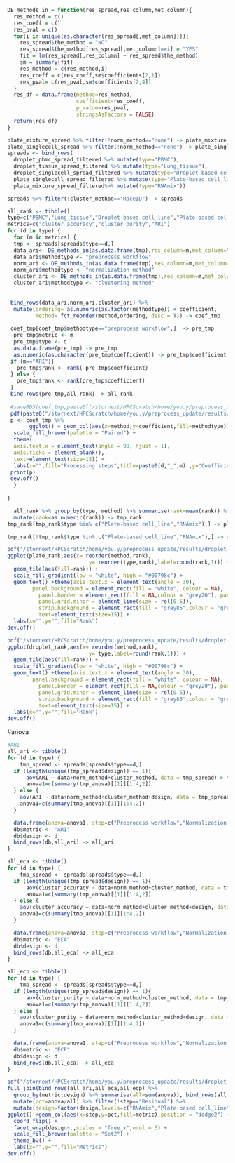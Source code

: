 ```r
DE_methods_in = function(res_spread,res_column,met_column){
  res_method = c()
  res_coeff = c()
  res_pval = c()
  for(i in unique(as.character(res_spread[,met_column]))){
    res_spread$the_method = "NO"
    res_spread$the_method[res_spread[,met_column]==i] = "YES"
    fit = lm(res_spread[,res_column] ~ res_spread$the_method)
    sm = summary(fit)
    res_method = c(res_method,i)
    res_coeff = c(res_coeff,sm$coefficients[2,1])
    res_pval= c(res_pval,sm$coefficients[2,4])
  }
  res_df = data.frame(method=res_method,
                      coefficient=res_coeff,
                      p_value=res_pval,
                      stringsAsFactors = FALSE)
  return(res_df)
}
```

```r
plate_mixture_spread %>% filter(!norm_method=="none") -> plate_mixture_spread_filtered
plate_singlecell_spread %>% filter(!norm_method=="none") -> plate_singlecell_spread_filtered
spreads <- bind_rows(
  droplet_pbmc_spread_filtered %>% mutate(type="PBMC"),
  droplet_tissue_spread_filtered %>% mutate(type="Lung_tissue"),
  droplet_singlecell_spread_filtered %>% mutate(type="Droplet-based cell_line"),
  plate_singlecell_spread_filtered %>% mutate(type="Plate-based cell_line"),
  plate_mixture_spread_filtered%>% mutate(type="RNAmix"))

spreads %>% filter(!cluster_method=="RaceID") -> spreads
```


```r
all_rank <- tibble()
type=c("PBMC","Lung_tissue","Droplet-based cell_line","Plate-based cell_line","RNAmix")
metrics=c("cluster_accuracy","cluster_purity","ARI")
for (d in type) {
  for (m in metrics) {
  tmp <- spreads[spreads$type==d,]
  data_ari<- DE_methods_in(as.data.frame(tmp),res_column=m,met_column="data")
  data_ari$methodtype <- "preprocess workflow"
  norm_ari <- DE_methods_in(as.data.frame(tmp),res_column=m,met_column="norm_method")
  norm_ari$methodtype <- "normalization method"
  cluster_ari <- DE_methods_in(as.data.frame(tmp),res_column=m,met_column="cluster_method")
  cluster_ari$methodtype <- "clustering method"
 
 
 bind_rows(data_ari,norm_ari,cluster_ari) %>% 
  mutate(ordering= as.numeric(as.factor(methodtype)) + coefficient,
         method= fct_reorder(method,ordering,.desc = T)) -> coef_tmp
 
 coef_tmp[coef_tmp$methodtype=="preprocess workflow",]  -> pre_tmp
  pre_tmp$metric <- m
  pre_tmp$type <- d
  as.data.frame(pre_tmp) -> pre_tmp
  as.numeric(as.character(pre_tmp$coefficient)) -> pre_tmp$coefficient
 if (m=="ARI"){
   pre_tmp$rank <- rank(-pre_tmp$coefficient)
 } else {
   pre_tmp$rank <- rank(pre_tmp$coefficient)
 }
 bind_rows(pre_tmp,all_rank) -> all_rank
 
 #saveRDS(coef_tmp,paste0("/stornext/HPCScratch/home/you.y/preprocess_update/SCEs/cluster_coef/",d,"_",m,".rds"))
 pdf(paste0("/stornext/HPCScratch/home/you.y/preprocess_update/results/droplet-based/clustering/coef/",d,"_",m,".pdf"),width = 7,height = 3.5)
 p <- coef_tmp %>% 
       ggplot() + geom_col(aes(x=method,y=coefficient,fill=methodtype))+
  scale_fill_brewer(palette = "Paired") +
  theme(
  axis.text.x = element_text(angle = 90, hjust = 1),
  axis.ticks = element_blank(),
  text=element_text(size=15)) +
  labs(x="",fill="Processing steps",title=paste0(d,"_",m) ,y="Coefficient")
 print(p)
 dev.off()
  }
  
}

```


```r
  all_rank %>% group_by(type, method) %>% summarise(rank=mean(rank)) %>% 
  mutate(rank=as.numeric(rank)) -> tmp_rank
tmp_rank[tmp_rank$type %in% c("Plate-based cell_line","RNAmix"),] -> plate_rank

tmp_rank[!tmp_rank$type %in% c("Plate-based cell_line","RNAmix"),] -> droplet_rank
```

```r
pdf("/stornext/HPCScratch/home/you.y/preprocess_update/results/droplet-based/clustering/rank/plate_rank.pdf",width = 6,height = 3)
ggplot(plate_rank,aes(x= reorder(method,rank),
                          y= reorder(type,rank),label=round(rank,1))) + 
  geom_tile(aes(fill=rank)) +
  scale_fill_gradient(low = "white", high = "#00798c") +
  geom_text() +theme(axis.text.x = element_text(angle = 30),
        panel.background = element_rect(fill = "white", colour = NA), 
          panel.border = element_rect(fill = NA,colour = "grey20"), panel.grid = element_line(colour = "grey92"), 
          panel.grid.minor = element_line(size = rel(0.5)), 
          strip.background = element_rect(fill = "grey85",colour = "grey20"),
          text=element_text(size=15)) +
  labs(x="",y="",fill="Rank")
dev.off()
```

```r
pdf("/stornext/HPCScratch/home/you.y/preprocess_update/results/droplet-based/clustering/rank/droplet_rank.pdf",width = 7,height = 3.5)
ggplot(droplet_rank,aes(x= reorder(method,rank),
                          y= type,label=round(rank,1))) + 
  geom_tile(aes(fill=rank)) +
  scale_fill_gradient(low = "white", high = "#00798c") +
  geom_text() +theme(axis.text.x = element_text(angle = 30),
        panel.background = element_rect(fill = "white", colour = NA), 
          panel.border = element_rect(fill = NA,colour = "grey20"), panel.grid = element_line(colour = "grey92"), 
          panel.grid.minor = element_line(size = rel(0.5)), 
          strip.background = element_rect(fill = "grey85",colour = "grey20"),
          text=element_text(size=15)) +
  labs(x="",y="",fill="Rank")
dev.off()
```




#anova

```r
#ARI
all_ari <- tibble()
for (d in type) {
    tmp_spread <- spreads[spreads$type==d,]
  if (length(unique(tmp_spread$design)) == 1){
      aov(ARI ~ data+norm_method+cluster_method, data = tmp_spread)-> tmp_anova
      anova1=c(summary(tmp_anova)[[1]][1:4,2])
  } else {
    aov(ARI ~ data+norm_method+cluster_method+design, data = tmp_spread)-> tmp_anova
    anova1=c(summary(tmp_anova)[[1]][1:4,2])
  }

  data.frame(anova=anova1, step=c("Preprocess workflow","Normalization method","Clustering method","Residual")) -> db
  db$metric <- "ARI"
  db$design <- d
  bind_rows(db,all_ari) -> all_ari
}


```


```r
all_eca <- tibble()
for (d in type) {
    tmp_spread <- spreads[spreads$type==d,]
  if (length(unique(tmp_spread$design)) == 1){
      aov(cluster_accuracy ~ data+norm_method+cluster_method, data = tmp_spread)-> tmp_anova
      anova1=c(summary(tmp_anova)[[1]][1:4,2])
  } else {
    aov(cluster_accuracy ~ data+norm_method+cluster_method+design, data = tmp_spread)-> tmp_anova
    anova1=c(summary(tmp_anova)[[1]][1:4,2])
  }

  data.frame(anova=anova1, step=c("Preprocess workflow","Normalization method","Clustering method","Residual")) -> db
  db$metric <- "ECA"
  db$design <- d
  bind_rows(db,all_eca) -> all_eca
}

```


```r
all_ecp <- tibble()
for (d in type) {
    tmp_spread <- spreads[spreads$type==d,]
  if (length(unique(tmp_spread$design)) == 1){
      aov(cluster_purity ~ data+norm_method+cluster_method, data = tmp_spread)-> tmp_anova
      anova1=c(summary(tmp_anova)[[1]][1:4,2])
  } else {
    aov(cluster_purity ~ data+norm_method+cluster_method+design, data = tmp_spread)-> tmp_anova
    anova1=c(summary(tmp_anova)[[1]][1:4,2])
  }

  data.frame(anova=anova1, step=c("Preprocess workflow","Normalization method","Clustering method","Residual")) -> db
  db$metric <- "ECP"
  db$design <- d
  bind_rows(db,all_eca) -> all_eca
}

```

```r
pdf("/stornext/HPCScratch/home/you.y/preprocess_update/results/droplet-based/clustering/rank/anova_rank.pdf",width = 11,height = 2)
full_join(bind_rows(all_ari,all_eca,all_ecp) %>% 
  group_by(metric,design) %>% summarise(all=sum(anova)), bind_rows(all_ari,all_eca,all_ecp)) %>% 
  mutate(pct=anova/all) %>% filter(!step=="Residual") %>% 
  mutate(design=factor(design,levels=c("RNAmix","Plate-based cell_line","Droplet-based cell_line","Lung_tissue","PBMC"))) %>% 
ggplot() +geom_col(aes(x=step,y=pct,fill=metric),position = "dodge2") + 
  coord_flip() +
  facet_wrap(design~.,scales = "free_x",ncol = 5) +
  scale_fill_brewer(palette = "Set2") +
  theme_bw() +
  labs(x="",y="",fill="Metrics")
dev.off()
```




